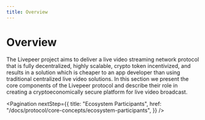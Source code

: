 ```yaml
---
title: Overview
---
```


# Overview

The Livepeer project aims to deliver a live video streaming network protocol
that is fully decentralized, highly scalable, crypto token incentivized, and
results in a solution which is cheaper to an app developer than using
traditional centralized live video solutions. In this section we present the
core components of the Livepeer protocol and describe their role in creating a
cryptoeconomically secure platform for live video broadcast.

<Pagination
  nextStep={{
    title: "Ecosystem Participants",
    href: "/docs/protocol/core-concepts/ecosystem-participants",
  }}
/>
